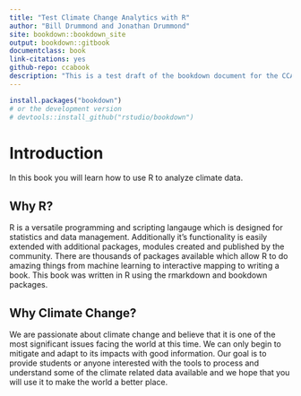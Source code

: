 ```yaml
---
title: "Test Climate Change Analytics with R"
author: "Bill Drummond and Jonathan Drummond"
site: bookdown::bookdown_site
output: bookdown::gitbook
documentclass: book
link-citations: yes
github-repo: ccabook
description: "This is a test draft of the bookdown document for the CCA Book."
---
```


```r
install.packages("bookdown")
# or the development version
# devtools::install_github("rstudio/bookdown")
```

# Introduction

In this book you will learn how to use R to analyze climate data.

## Why R?

R is a versatile programming and scripting langauge which is designed for statistics and data management. Additionally it's functionality is easily extended with additional packages, modules created and published by the community. There are thousands of packages available which allow R to do amazing things from machine learning to interactive mapping to writing a book. This book was written in R using the rmarkdown and bookdown packages.

## Why Climate Change?

We are passionate about climate change and believe that it is one of the most significant issues facing the world at this time. We can only begin to mitigate and adapt to its impacts with good information. Our goal is to provide students or anyone interested with the tools to process and understand some of the climate related data available and we hope that you will use it to make the world a better place.

